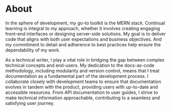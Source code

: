 # About

In the sphere of development, my go-to toolkit is the MERN stack. Continual learning is integral to my approach, whether it involves creating engaging front-end interfaces or designing server-side solutions. My goal is to deliver code that aligns with both user expectations and business objectives. And my commitment to detail and adherence to best practices help ensure the dependability of my work.

As a technical writer, I play a vital role in bridging the gap between complex technical concepts and end-users. My dedication to the docs-as-code methodology, including modularity and version control, means that I treat documentation as a fundamental part of the development process. I collaborate closely with development teams to ensure that documentation evolves in tandem with the product, providing users with up-to-date and accessible resources. From API documentation to user guides, I strive to make technical information approachable, contributing to a seamless and satisfying user journey.
